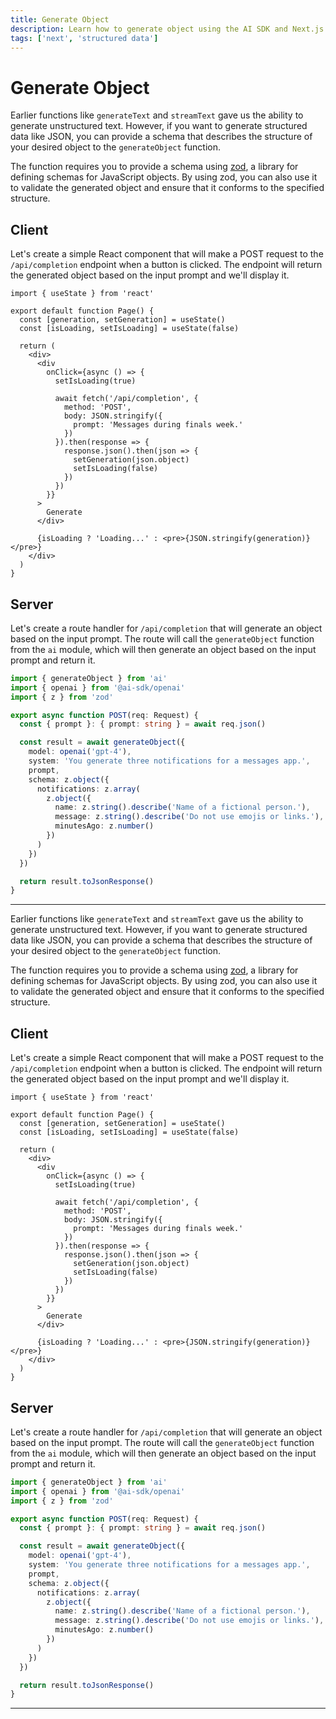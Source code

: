 ```yaml
---
title: Generate Object
description: Learn how to generate object using the AI SDK and Next.js
tags: ['next', 'structured data']
---
```


# Generate Object

Earlier functions like `generateText` and `streamText` gave us the ability to generate unstructured text. However, if you want to generate structured data like JSON, you can provide a schema that describes the structure of your desired object to the `generateObject` function.

The function requires you to provide a schema using [zod](https://zod.dev), a library for defining schemas for JavaScript objects. By using zod, you can also use it to validate the generated object and ensure that it conforms to the specified structure.

<Browser>
  <ObjectGeneration
    object={{
      notifications: [
        {
          name: 'Jamie Roberts',
          message: "Hey! How's the study grind going? Need a coffee boost?",
          minutesAgo: 15
        },
        {
          name: 'Prof. Morgan',
          message:
            'Reminder: Your term paper is due promptly at 8 AM tomorrow. Please ensure it meets the submission guidelines outlined.',
          minutesAgo: 46
        },
        {
          name: 'Alex Chen',
          message:
            "Dude, urgent! Borrow your notes for tomorrow's exam? I swear mine got eaten by my dog!",
          minutesAgo: 30
        }
      ]
    }}
  />
</Browser>

## Client

Let's create a simple React component that will make a POST request to the `/api/completion` endpoint when a button is clicked. The endpoint will return the generated object based on the input prompt and we'll display it.

```tsx filename='pages/index.tsx'
import { useState } from 'react'

export default function Page() {
  const [generation, setGeneration] = useState()
  const [isLoading, setIsLoading] = useState(false)

  return (
    <div>
      <div
        onClick={async () => {
          setIsLoading(true)

          await fetch('/api/completion', {
            method: 'POST',
            body: JSON.stringify({
              prompt: 'Messages during finals week.'
            })
          }).then(response => {
            response.json().then(json => {
              setGeneration(json.object)
              setIsLoading(false)
            })
          })
        }}
      >
        Generate
      </div>

      {isLoading ? 'Loading...' : <pre>{JSON.stringify(generation)}</pre>}
    </div>
  )
}
```

## Server

Let's create a route handler for `/api/completion` that will generate an object based on the input prompt. The route will call the `generateObject` function from the `ai` module, which will then generate an object based on the input prompt and return it.

```typescript filename='app/api/completion/route.ts'
import { generateObject } from 'ai'
import { openai } from '@ai-sdk/openai'
import { z } from 'zod'

export async function POST(req: Request) {
  const { prompt }: { prompt: string } = await req.json()

  const result = await generateObject({
    model: openai('gpt-4'),
    system: 'You generate three notifications for a messages app.',
    prompt,
    schema: z.object({
      notifications: z.array(
        z.object({
          name: z.string().describe('Name of a fictional person.'),
          message: z.string().describe('Do not use emojis or links.'),
          minutesAgo: z.number()
        })
      )
    })
  })

  return result.toJsonResponse()
}
```

---

<GithubLink link="https://github.com/vercel/ai/blob/main/examples/next-openai-pages/pages/basics/generate-object/index.tsx" />

Earlier functions like `generateText` and `streamText` gave us the ability to generate unstructured text. However, if you want to generate structured data like JSON, you can provide a schema that describes the structure of your desired object to the `generateObject` function.

The function requires you to provide a schema using [zod](https://zod.dev), a library for defining schemas for JavaScript objects. By using zod, you can also use it to validate the generated object and ensure that it conforms to the specified structure.

<Browser>
  <ObjectGeneration
    object={{
      notifications: [
        {
          name: 'Jamie Roberts',
          message: "Hey! How's the study grind going? Need a coffee boost?",
          minutesAgo: 15
        },
        {
          name: 'Prof. Morgan',
          message:
            'Reminder: Your term paper is due promptly at 8 AM tomorrow. Please ensure it meets the submission guidelines outlined.',
          minutesAgo: 46
        },
        {
          name: 'Alex Chen',
          message:
            "Dude, urgent! Borrow your notes for tomorrow's exam? I swear mine got eaten by my dog!",
          minutesAgo: 30
        }
      ]
    }}
  />
</Browser>

## Client

Let's create a simple React component that will make a POST request to the `/api/completion` endpoint when a button is clicked. The endpoint will return the generated object based on the input prompt and we'll display it.

```tsx filename='pages/index.tsx'
import { useState } from 'react'

export default function Page() {
  const [generation, setGeneration] = useState()
  const [isLoading, setIsLoading] = useState(false)

  return (
    <div>
      <div
        onClick={async () => {
          setIsLoading(true)

          await fetch('/api/completion', {
            method: 'POST',
            body: JSON.stringify({
              prompt: 'Messages during finals week.'
            })
          }).then(response => {
            response.json().then(json => {
              setGeneration(json.object)
              setIsLoading(false)
            })
          })
        }}
      >
        Generate
      </div>

      {isLoading ? 'Loading...' : <pre>{JSON.stringify(generation)}</pre>}
    </div>
  )
}
```

## Server

Let's create a route handler for `/api/completion` that will generate an object based on the input prompt. The route will call the `generateObject` function from the `ai` module, which will then generate an object based on the input prompt and return it.

```typescript filename='app/api/completion/route.ts'
import { generateObject } from 'ai'
import { openai } from '@ai-sdk/openai'
import { z } from 'zod'

export async function POST(req: Request) {
  const { prompt }: { prompt: string } = await req.json()

  const result = await generateObject({
    model: openai('gpt-4'),
    system: 'You generate three notifications for a messages app.',
    prompt,
    schema: z.object({
      notifications: z.array(
        z.object({
          name: z.string().describe('Name of a fictional person.'),
          message: z.string().describe('Do not use emojis or links.'),
          minutesAgo: z.number()
        })
      )
    })
  })

  return result.toJsonResponse()
}
```

---

<GithubLink link="https://github.com/vercel/ai/blob/main/examples/next-openai-pages/pages/basics/generate-object/index.tsx" />
